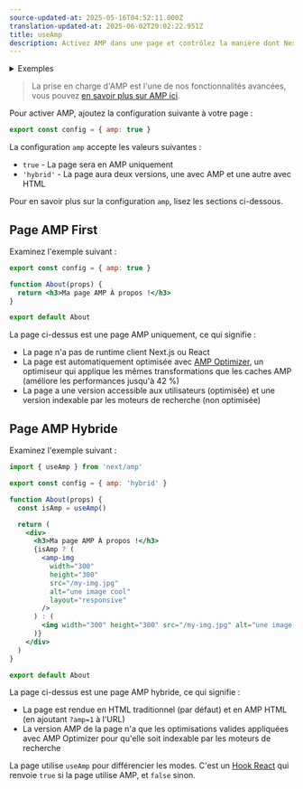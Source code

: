 ```yaml
---
source-updated-at: 2025-05-16T04:52:11.000Z
translation-updated-at: 2025-06-02T20:02:22.951Z
title: useAmp
description: Activez AMP dans une page et contrôlez la manière dont Next.js ajoute AMP à la page avec la configuration AMP.
---
```


<details>
  <summary>Exemples</summary>

- [AMP](https://github.com/vercel/next.js/tree/canary/examples/amp)

</details>

> La prise en charge d'AMP est l'une de nos fonctionnalités avancées, vous pouvez [en savoir plus sur AMP ici](/docs/pages/guides/amp).

Pour activer AMP, ajoutez la configuration suivante à votre page :

```jsx filename="pages/index.js"
export const config = { amp: true }
```

La configuration `amp` accepte les valeurs suivantes :

- `true` - La page sera en AMP uniquement
- `'hybrid'` - La page aura deux versions, une avec AMP et une autre avec HTML

Pour en savoir plus sur la configuration `amp`, lisez les sections ci-dessous.

## Page AMP First

Examinez l'exemple suivant :

```jsx filename="pages/about.js"
export const config = { amp: true }

function About(props) {
  return <h3>Ma page AMP À propos !</h3>
}

export default About
```

La page ci-dessus est une page AMP uniquement, ce qui signifie :

- La page n'a pas de runtime client Next.js ou React
- La page est automatiquement optimisée avec [AMP Optimizer](https://github.com/ampproject/amp-toolbox/tree/master/packages/optimizer), un optimiseur qui applique les mêmes transformations que les caches AMP (améliore les performances jusqu'à 42 %)
- La page a une version accessible aux utilisateurs (optimisée) et une version indexable par les moteurs de recherche (non optimisée)

## Page AMP Hybride

Examinez l'exemple suivant :

```jsx filename="pages/about.js"
import { useAmp } from 'next/amp'

export const config = { amp: 'hybrid' }

function About(props) {
  const isAmp = useAmp()

  return (
    <div>
      <h3>Ma page AMP À propos !</h3>
      {isAmp ? (
        <amp-img
          width="300"
          height="300"
          src="/my-img.jpg"
          alt="une image cool"
          layout="responsive"
        />
      ) : (
        <img width="300" height="300" src="/my-img.jpg" alt="une image cool" />
      )}
    </div>
  )
}

export default About
```

La page ci-dessus est une page AMP hybride, ce qui signifie :

- La page est rendue en HTML traditionnel (par défaut) et en AMP HTML (en ajoutant `?amp=1` à l'URL)
- La version AMP de la page n'a que les optimisations valides appliquées avec AMP Optimizer pour qu'elle soit indexable par les moteurs de recherche

La page utilise `useAmp` pour différencier les modes. C'est un [Hook React](https://react.dev/reference/react) qui renvoie `true` si la page utilise AMP, et `false` sinon.